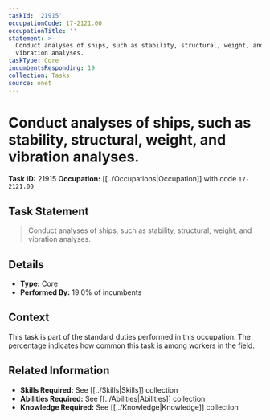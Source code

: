 ```yaml
---
taskId: '21915'
occupationCode: 17-2121.00
occupationTitle: ''
statement: >-
  Conduct analyses of ships, such as stability, structural, weight, and
  vibration analyses.
taskType: Core
incumbentsResponding: 19
collection: Tasks
source: onet
---
```

# Conduct analyses of ships, such as stability, structural, weight, and vibration analyses.

**Task ID:** 21915
**Occupation:** [[../Occupations|Occupation]] with code `17-2121.00`

## Task Statement

> Conduct analyses of ships, such as stability, structural, weight, and vibration analyses.

## Details

- **Type:** Core
- **Performed By:** 19.0% of incumbents

## Context

This task is part of the standard duties performed in this occupation. The percentage indicates how common this task is among workers in the field.

## Related Information

- **Skills Required:** See [[../Skills|Skills]] collection
- **Abilities Required:** See [[../Abilities|Abilities]] collection
- **Knowledge Required:** See [[../Knowledge|Knowledge]] collection
